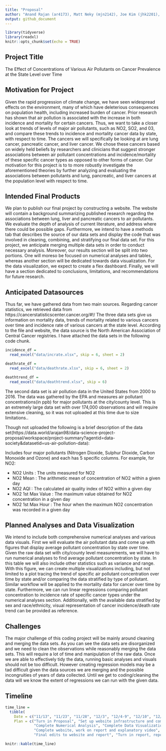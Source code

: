 ```yaml
---
title: "Proposal"
author: "Anand Rajan (ar4173), Matt Neky (mjn2142), Joe Kim (jhk2201), Alyssa Watson (aw3253), Yoo Rim Oh (yo2336)"
output: github_document
---
```


```r
library(tidyverse)
library(readxl)
knitr::opts_chunk$set(echo = TRUE)
```

## Project Title

The Effect of Concentrations of Various Air Pollutants on Cancer Prevalence at the State Level over Time

## Motivation for Project

Given the rapid progression of climate change, we have seen widespread effects on the environment, many of which have deleterious consequences on population health, including increased burden of cancer. Prior research has shown that air pollution is associated with the increase in both incidence and mortality for certain cancers.  Thus, we want to take a closer look at trends of levels of major air pollutants, such as NO2, SO2, and 03, and compare these trends to incidence and mortality cancer data by state, with respect to time. The cancers we will specifically be looking at are lung cancer, pancreatic cancer, and liver cancer. We chose these cancers based on widely held beliefs by researchers and clinicians that suggest stronger associations between air pollutant concentrations and incidence/mortality of these specific cancer types as opposed to other forms of cancer. Our motivation for this project is to to more robustly investigate the aforementioned theories by further analyzing and evaluating the associations between pollutants and lung, pancreatic, and liver cancers at the population level with respect to time. 

## Intended Final Products

We plan to publish our final project by constructing a website. The website will contain a background summarizing published research regarding the associations between lung, liver and pancreatic cancers to air pollutants. We evaluate the depth of analysis of current literature, and address where there could be possible gaps. Furthermore, we intend to have a methods tab that describes the source of our data sets and display the code that was involved in cleaning, combining, and stratifying our final data set. For this project, we anticipate merging multiple data sets in order to conduct necessary analysis. Moreover, our results section will be split into two portions. One will moreso be focused on numerical analyses and tables, whereas another section will be dedicated towards data visualization. For the data visualization, we expect to create a flex dashboard. Finally, we will have a section dedicated to conclusions, limitations, and recommendations for future research.


## Anticipated Datasources

Thus far, we have gathered data from two main sources. Regarding cancer statistics, we retrieved data from https://cancerstatisticscenter.cancer.org/#!/ The three data sets give us information on mortality data, trends of mortality related to various cancers over time and incidence rate of various cancers at the state level. According to the file and website, the data source is the North American Association of Central Cancer registries. I have attached the data sets in the following code chunk.

```r
incidence_df = 
  read_excel("data/incrate.xlsx", skip = 6, sheet = 2)

deathrate_df = 
  read_excel("data/deathrate.xlsx", skip = 6, sheet = 2)

deathtrend_df = 
  read_excel("data/deathtrend.xlsx", skip = 6)

```

The second data set is air pollution data in the United States from 2000 to 2016. The data was gathered by the EPA and measures air pollutant concentrations(in ppb) for major pollutants at the city/county level. This is an extremely large data set with over 174,000 observations and will require extensive cleaning, so it was not uploaded at this time due to size limitations.. 

Though not uploaded the following is a brief description of the data set(https://data.world/arajan98/data-science-project-proposal/workspace/project-summary?agentid=data-society&datasetid=us-air-pollution-data): 

Includes four major pollutants (Nitrogen Dioxide, Sulphur Dioxide, Carbon Monoxide and Ozone) and each has 5 specific columns. For example, for NO2:

- NO2 Units : The units measured for NO2
- NO2 Mean : The arithmetic mean of concentration of NO2 within a given day
- NO2 AQI : The calculated air quality index of NO2 within a given day
- NO2 1st Max Value : The maximum value obtained for NO2 concentration in a given day
- NO2 1st Max Hour : The hour when the maximum NO2 concentration was recorded in a given day



## Planned Analyses and Data Visualization

We intend to include both comprehensive numerical analyses and various data visuals. First we will evaluate the air pollutant data and come up with figures that display average pollutant concentration by state over time. Given the raw data set with city/county level measurements, we will have to run numerical analyses to find average pollutant concentration by state. In this table we will also include other statistics such as variance and range. With this figure, we can create multiple visualizations including, but not limited to a plot tracing the trend of specific air pollutant concentration over time by state and/or comparing the data stratified by type of pollutant. Similar workflow will be applied to the mortality data for cancer over time by state. Furthermore, we can run linear regressions comparing pollutant concentration to incidence rate of specific cancer types under the numerical analyses section. Additionally, with the available data stratified by sex and race/ethnicity, visual representation of cancer incidence/death rate trend can be provided as reference.


## Challenges

The major challenge of this coding project will be mainly around cleaning and merging the data sets. As you can see the data sets are disorganized and we need to clean the observations while reasonably merging the data sets. This will require a lot of time and manipulation of the raw data. Once we are able to effectively tidy the data, running basic analyses and visuals should not be too difficult. However creating regression models may be a tad difficult given the data sources we are merging and the possible incongruities of years of data collected. Until we get to coding/cleaning the data will we know the extent of regressions we can run with the given data.


## Timeline

```r
time_line =
  tibble(
    Date = c("11/13", "11/23", "11/28", "12/3", "12/4-9", "12/10", "12/11"),
    Plan = c("Turn in Proposal", "Set up website infrastructure and complete data cleaning", 
             "Complete Numerical Analysis", "Complete Data Visualization", 
             "Complete website, work on report and explanatory video",
             "Final edits to website and report", "Turn in report, repo/website, and video"))

```

```r
knitr::kable(time_line)
```

